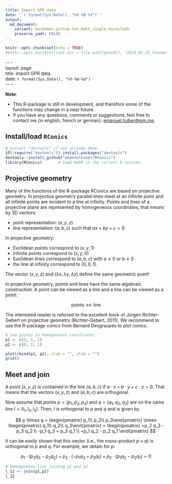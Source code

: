 ```yaml
---
title: Import GPR data
date: '`r format(Sys.Date(), "%d %B %Y")`'
output:
  md_document:
    variant: markdown_github-tex_math_single_backslash
    preserve_yaml: FALSE
---  
```



```r
knitr::opts_chunk$set(echo = TRUE)
#knitr::opts_knit$set(root.dir = file.path(getwd(), "2014_04_25_frenke"))
```


\-- -  
layout: page  
title: Import GPR data  
date: `r format(Sys.Date(), "%Y-%m-%d")`  
\-- -

**Note**:

-   This R-package is still in development, and therefore some of the functions may change in a near future.
-   If you have any questions, comments or suggestions, feel free to contact me (in english, french or german): <emanuel.huber@pm.me>.




## Install/load `RConics`

```r
# install "devtools" if not already done
if(!require("devtools")) install.packages("devtools")
devtools::install_github("emanuelhuber/RConics")
library(RConics)       # load RGPR in the current R session
```
    
## Projective geometry
Many of the functions of the R-package RConics are based on projective geometry.
In projective geometry parallel lines meet at an infinite point and all infinite
points are incident to a line at infinity. Points and lines of a projective plane are
represented by homogeneous coordinates, that means by 3D vectors: 

* point representation: $(x, y, z)$
* line representation: $(a, b, c)$ such that $ax + by + c = 0$

In projective geometry:

* Euclidean points correspond to $(x, y, 1)$ 
* infinite points correspond to $(x, y, 0)$
* Euclidean lines correspond to $(a, b, c)$ with $a \neq 0$ or $b \neq 0$
* the line at infinity correspond to $(0, 0, 1)$.

The vector $(x, y, z)$ and $(\lambda x, \lambda y, \lambda z)$ define the same geometric point!

In projective geometry, points and lines have the same algebraic construction.
A point can be viewed as a line and a line can be viewed as a point:

$$
\text{points} \leftrightarrow \text{line}
$$

The interested reader is referred to the excellent book of Jürgen Richter-Gebert on projective
geometry (Richter-Gebert, 2011). We recommend to use the R-package conics
from Bernard Desgraupes to plot conics.    
    
```r
# two points in homogeneous coordinates
p1 <- c(3, 1, 1)
p2 <- c(0, 2, 1)

plot(rbind(p1, p2), xlab = "", ylab = "")
grid()
```

## Meet and join

A point $(x, y, z)$ is contained in the line $(a, b, c)$ if $a \cdot x + b \cdot y + c \cdot z = 0$. That means that the vectors $(x, y, z)$ and $(a, b, c)$ are orthogonal.

Now assume that points $p = (p_1, p_2, p_3)$ and $q = (q_1, q_2, q_3)$ are on 
the same line $l = (l_1, l_2, l_3)$. Then, $l$ is orthogonal to $p$ and $q$ and is
given by

$$
p \times q = \begin{pmatrix} p_1\\ p_2\\ p_3\end{pmatrix} \times \begin{pmatrix} q_1\\ q_2\\ q_3\end{pmatrix}  = \begin{pmatrix} +p_2 q_3 - p_3 q_2 \\ -p_1 q_3 + p_3 q_1 \\ +p_1 q_2 - p_2 q_1 \end{pmatrix} 
$$

It can be easily shown that this vector (i.e., the cross-product $p \times q$) is
orthogonal to $p$ and $q$. For example, we obtain for $p$:

$$
p_1 \cdot \left( p_2 q_3 - p_3 q_2 \right) + p_2 \cdot \left( -p_1 q_3 + p_3 q_1 \right) + p_2 \cdot \left( p_1 q_2 - p_2 q_1 \right) = 0
$$

```r
# homogeneous line joining p1 and p2
l_12 <- join(p1,p2)
l_12
```
